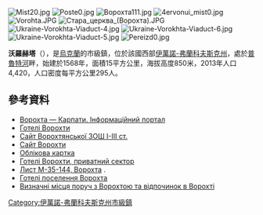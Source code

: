 {{No footnotes|time=2015-09-16T14:47:24+00:00}}
{{coord|48|16|57|N|24|33|46|E|scale:20000|display=title}}

[[Image:Mist20.jpg|right]]
[[Image:Poste0.jpg|right]]
[[Image:Ворохта111.jpg|right]]
[[Image:4ervonui_mist0.jpg|right]]
[[Image:Vorohta.JPG|right]]
[[Image:Стара_церква_(Ворохта).JPG|right]]
[[Image:Ukraine-Vorokhta-Viaduct-4.jpg|right]]
[[Image:Ukraine-Vorokhta-Viaduct-6.jpg|right]]
[[Image:Ukraine-Vorokhta-Viaduct-5.jpg|right]]
[[Image:Pereizd0.jpg|right]]

'''沃羅赫塔'''（{{lang-uk|Ворохта}}），是[[烏克蘭|烏克蘭]]的市級鎮，位於該國西部[[伊萬諾-弗蘭科夫斯克州|伊萬諾-弗蘭科夫斯克州]]，處於[[普魯特河|普魯特河]]畔，始建於1568年，面積15平方公里，海拔高度850米，2013年人口4,420，人口密度每平方公里295人。

==參考資料==
* [https://web.archive.org/web/20141218181153/http://vorokhta.com.ua/ Ворохта — Карпати. Інформаційний портал]
* [http://oteli.net.ua/ukr/town/Karpaty-Vorokhta Готелі Ворохти] {{Wayback|url=http://oteli.net.ua/ukr/town/Karpaty-Vorokhta |date=20160304105438 }}
* [http://vorohta-school.ucoz.ua/ Сайт Ворохтянської ЗОШ І-ІІІ ст.] {{Wayback|url=http://vorohta-school.ucoz.ua/ |date=20160215131215 }}
* [http://vorokhta.at.ua/ Сайт Ворохти] {{Wayback|url=http://vorokhta.at.ua/ |date=20160304070743 }}
* [http://gska2.rada.gov.ua/pls/z7502/A005?rdat1=10.07.2008&rf7571=42425 Облікова картка]{{dead link|date=2018年3月 |bot=InternetArchiveBot |fix-attempted=yes }}
* [http://karpaty.ua/uk/houses/city/vorokhta Готелі Ворохти, приватний сектор] {{Wayback|url=http://karpaty.ua/uk/houses/city/vorokhta |date=20150327133127 }}
* [http://mapm35.narod.ru/map1/im35-134.html Лист М-35-144, Ворохта] {{Wayback|url=http://mapm35.narod.ru/map1/im35-134.html |date=20140818055603 }}.
* [https://web.archive.org/web/20150811105026/http://bukovel.visit.ua/hotel/Vorokhta/ Готелі поселення Ворохта]
* [http://karpaty.ua/uk/cities/vorokhta Визначні місця поруч з Ворохтою та відпочинок в Ворохті] {{Wayback|url=http://karpaty.ua/uk/cities/vorokhta |date=20141030162305 }}

{{DEFAULTSORT:Ворохта}}
[[Category:伊萬諾-弗蘭科夫斯克州市級鎮|Category:伊萬諾-弗蘭科夫斯克州市級鎮]]


{{IvanoFrankivsk-geo-stub}}
